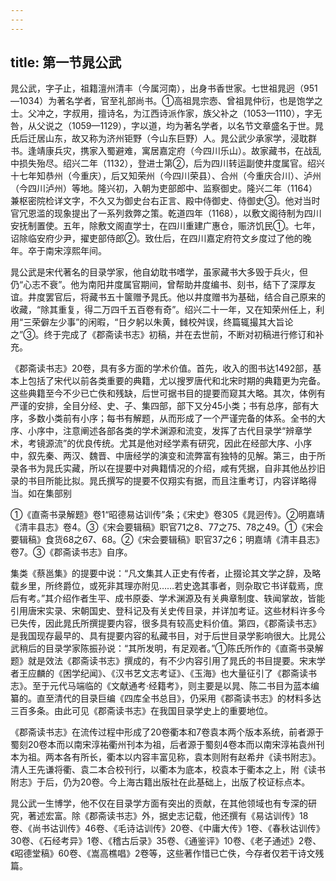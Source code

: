 ```yaml
---
---
---
```

title: 第一节晁公武
---



晁公武，字子止，祖籍澶州清丰（今属河南），出身书香世家。七世祖晁迥（951—1034）为著名学者，官至礼部尚书。①高祖晁宗悫、曾祖晁仲衍，也是饱学之士。父冲之，字叔用，擅诗名，为江西诗派作家，族父补之（1053—1110），字无咎，从父说之（1059—1129），字以道，均为著名学者，以名节文章盛名于世。晁氏后迁居山东，故又称为济州钜野（今山东巨野）人。晁公武少承家学，浸耽群书。逢靖康兵灾，携家入蜀避难，寓居嘉定府（今四川乐山）。故家藏书，在战乱中损失殆尽。绍兴二年（1132），登进士第②，后为四川转运副使井度属官。绍兴十七年知恭州（今重庆），后又知荣州（今四川荣县）、合州（今重庆合川）、泸州（今四川泸州）等地。隆兴初，入朝为吏部郎中、监察御史。隆兴二年（1164）兼枢密院检详文字，不久又为御史台右正言、殿中侍御史、侍御史③。他对当时官冗恩滥的现象提出了一系列救弊之策。乾道四年（1168），以敷文阁待制为四川安抚制置使。五年，除敷文阁直学士，在四川重建广惠仓，赈济饥民①。七年，诏除临安府少尹，擢吏部侍郎②。致仕后，在四川嘉定府符文乡度过了他的晚年。卒于南宋淳熙年间。

晁公武是宋代著名的目录学家，他自幼耽书嗜学，虽家藏书大多毁于兵火，但仍“心志不衰”。他为南阳井度属官期间，曾帮助井度编书、刻书，结下了深厚友谊。井度罢官后，将藏书五十箧赠予晁氏。他以井度赠书为基础，结合自己原来的收藏，“除其重复，得二万四千五百卷有奇”。绍兴二十一年，又在知荣州任上，利用“三荣僻左少事”的闲暇，“日夕躬以朱黄，雠校舛误，终篇辄撮其大旨论之”③。终于完成了《郡斋读书志》初稿，并在去世前，不断对初稿进行修订和补充。

《郡斋读书志》20卷，具有多方面的学术价值。首先，收入的图书达1492部，基本上包括了宋代以前各类重要的典籍，尤以搜罗唐代和北宋时期的典籍更为完备。这些典籍至今不少已亡佚和残缺，后世可据书目的提要而窥其大略。其次，体例有严谨的安排，全目分经、史、子、集四部，部下又分45小类；书有总序，部有大序，多数小类前有小序；每书有解题，从而形成了一个严谨完备的体系。全书的大序、小序中，注意阐述各部各类的学术渊源和流变，发挥了古代目录学“辨章学术，考镜源流”的优良传统。尤其是他对经学素有研究，因此在经部大序、小序中，叙先秦、两汉、魏晋、中唐经学的演变和流弊富有独特的见解。第三，由于所录各书为晁氏实藏，所以在提要中对典籍情况的介绍，咸有凭据，自非其他丛抄旧录的书目所能比拟。晁氏撰写的提要不仅翔实有据，而且注重考订，内容详略得当。如在集部别

①《直斋书录解题》卷1“昭德易诂训传”条；《宋史》卷305《晁迥传》。②明嘉靖《清丰县志》卷4。③《宋会要辑稿》职官71之8、77之75、78之49。①《宋会要辑稿》食货68之67、68。②《宋会要辑稿》职官37之6；明嘉靖《清丰县志》卷7。③《郡斋读书志》自序。

集类《蔡邕集》的提要中说：“凡文集其人正史有传者，止掇论其文学之辞，及略载乡里，所终爵位，或死非其理亦附见……若史逸其事者，则杂取它书详载焉，庶后有考。”其介绍作者生平、成书原委、学术渊源及有关典章制度、轶闻掌故，皆能引用唐宋实录、宋朝国史、登科记及有关史传目录，并详加考证。这些材料许多今已失传，因此晁氏所撰提要内容，很多具有较高史料价值。第四，《郡斋读书志》是我国现存最早的、具有提要内容的私藏书目，对于后世目录学影响很大。比晁公武稍后的目录学家陈振孙说：“其所发明，有足观者。”①陈氏所作的《直斋书录解题》就是效法《郡斋读书志》撰成的，有不少内容引用了晁氏的书目提要。宋末学者王应麟的《困学纪闻》、《汉书艺文志考证》、《玉海》也大量征引了《郡斋读书志》。至于元代马端临的《文献通考·经籍考》，则主要是以晁、陈二书目为蓝本编纂的。直至清代的目录巨编《四库全书总目》，仍采用《郡斋读书志》的材料多达三百多条。由此可见《郡斋读书志》在我国目录学史上的重要地位。

《郡斋读书志》在流传过程中形成了20卷衢本和7卷袁本两个版本系统，前者源于蜀刻20卷本而以南宋淳祐衢州刊本为祖，后者源于蜀刻4卷本而以南宋淳祐袁州刊本为祖。两本各有所长，衢本以内容丰富见称，袁本则附有赵希弁《读书附志》。清人王先谦将衢、袁二本合校刊行，以衢本为底本，校袁本于衢本之上，附《读书附志》于后，仍为20卷。今上海古籍出版社在此基础上，出版了校证标点本。

晁公武一生博学，他不仅在目录学方面有突出的贡献，在其他领域也有专深的研究，著述宏富。除《郡斋读书志》外，据史志记载，他还撰有《易诂训传》18卷、《尚书诂训传》46卷、《毛诗诂训传》20卷、《中庸大传》1卷、《春秋诂训传》30卷、《石经考异》1卷、《稽古后录》35卷、《通鉴评》10卷、《老子通述》2卷、《昭德堂稿》60卷、《嵩高樵唱》2卷等，这些著作惜已亡佚，今存者仅若干诗文残篇。